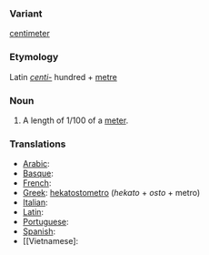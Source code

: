 ===Variant===
[[centimeter]]
===Etymology===
Latin ''[[centi-]]'' hundred + [[metre]]
===Noun===

#A length of 1/100 of a [[meter]].

===Translations===

*[[Arabic]]:
*[[Basque]]:
*[[French]]:
*[[Greek]]: [[hekatostometro]] (''hekato'' + ''osto'' + metro)
*[[Italian]]:
*[[Latin]]:
*[[Portuguese]]:
*[[Spanish]]:
*[[Vietnamese]: